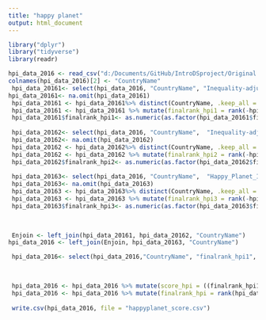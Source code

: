 ```yaml
---
title: "happy planet"
output: html_document
---
```


```r
library("dplyr")
library("tidyverse")
library(readr)
```



```r
hpi_data_2016 <- read_csv("d:/Documents/GitHub/IntroDSproject/Original Data/hpi-data-2016.csv")
colnames(hpi_data_2016)[2] <- "CountryName"
 hpi_data_20161<- select(hpi_data_2016, "CountryName", "Inequality-adjusted_Life_Expectancy")
hpi_data_20161<- na.omit(hpi_data_20161)
 hpi_data_20161 <- hpi_data_20161%>% distinct(CountryName, .keep_all = TRUE)
 hpi_data_20161 <- hpi_data_20161 %>% mutate(finalrank_hpi1 = rank(-hpi_data_20161$`Inequality-adjusted_Life_Expectancy`))
 hpi_data_20161$finalrank_hpi1<- as.numeric(as.factor(hpi_data_20161$finalrank_hpi1))
 
 hpi_data_20162<- select(hpi_data_2016, "CountryName",  "Inequality-adjusted_Wellbeing")
 hpi_data_20162<- na.omit(hpi_data_20162)
 hpi_data_20162 <- hpi_data_20162%>% distinct(CountryName, .keep_all = TRUE)
 hpi_data_20162 <- hpi_data_20162 %>% mutate(finalrank_hpi2 = rank(-hpi_data_20162$`Inequality-adjusted_Wellbeing`))
 hpi_data_20162$finalrank_hpi2<- as.numeric(as.factor(hpi_data_20162$finalrank_hpi2))
 
 hpi_data_20163<- select(hpi_data_2016, "CountryName",  "Happy_Planet_Index")
 hpi_data_20163<- na.omit(hpi_data_20163)
 hpi_data_20163 <- hpi_data_20163%>% distinct(CountryName, .keep_all = TRUE)
 hpi_data_20163 <- hpi_data_20163 %>% mutate(finalrank_hpi3 = rank(-hpi_data_20163$Happy_Planet_Index))
 hpi_data_20163$finalrank_hpi3<- as.numeric(as.factor(hpi_data_20163$finalrank_hpi3))
 

 
 Enjoin <- left_join(hpi_data_20161, hpi_data_20162, "CountryName")
hpi_data_2016 <- left_join(Enjoin, hpi_data_20163, "CountryName")

 hpi_data_2016<- select(hpi_data_2016,"CountryName", "finalrank_hpi1", "finalrank_hpi2", "finalrank_hpi3")
 

 
 hpi_data_2016 <- hpi_data_2016 %>% mutate(score_hpi = ((finalrank_hpi1 + finalrank_hpi2 + finalrank_hpi3)/3))
 hpi_data_2016 <- hpi_data_2016 %>% mutate(finalrank_hpi = rank(hpi_data_2016$score_hpi))
 
 write.csv(hpi_data_2016, file = "happyplanet_score.csv")
```

